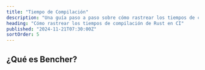 ```yaml
---
title: "Tiempo de Compilación"
description: "Una guía paso a paso sobre cómo rastrear los tiempos de compilación de Rust en CI"
heading: "Cómo rastrear los tiempos de compilación de Rust en CI"
published: "2024-11-21T07:30:00Z"
sortOrder: 5
---
```



<Intro
  lang="Rust"
/>

## ¿Qué es Bencher?

<BencherIntro />

<Steps
  lang="Rust"
  flagUrl="/es/docs/explanation/adapters/#%EF%B8%8F-build-time"
  adapterUrl="/es/docs/explanation/adapters/#-json"
/>

<BuildTimeInner>
  <CargoBuild />
</BuildTimeInner>

<br />

<CallToAction lang={Language.es} />
